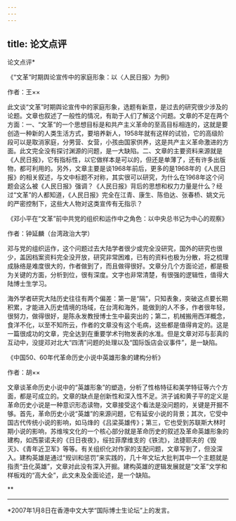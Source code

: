 ```yaml
---
---
---
```

title: 论文点评
---




论文点评*



《“文革”时期舆论宣传中的家庭形象：以〈人民日报〉为例》

作者：王××



此文谈“文革”时期舆论宣传中的家庭形象，选题有新意，是过去的研究很少涉及的论题。文章也叙述了一般性的情况，有助于人们了解这个问题。文章的不足在两个方面：一、“文革”的一个思想目标是和共产主义革命的至高目标相连的，这就是要创造一种新的人类生活方式，要培养新人，1958年就有这样的试验，它的高级阶段可以是取消家庭，分男营、女营，小孩由国家供养，这是共产主义革命激进的方面。此文完全没有探讨渊源的问题，是一大缺陷。二、文章的主要资料来源就是《人民日报》，它有指标性，以它做样本是可以的，但还是单薄了，还有许多出版物，都可利用的。另外，文章主要是谈1968年前后，更多的是1968年的《人民日报》的相关叙述，与文中标题不对称，其实很可以研究，为什么在1968年这个问题会这么被《人民日报》强调？《人民日报》背后的思想和权力力量是什么？经过“文革”的人都知道，《人民日报》完全在江青、康生、陈伯达、张春桥、姚文元的严密控制下，这些大人物对这类宣传有无指示？



《邓小平在“文革”前中共党的组织和运作中之角色：以中央总书记为中心的观察》

作者：钟延麟（台湾政治大学）



邓与党的组织运作，这个问题过去大陆学者很少或完全没研究，国外的研究也很少，盖因档案资料完全没开放，研究非常困难，已有的资料也极为分散，将之梳理成脉络是难度很大的，作者做到了，而且做得很好。文章分几个方面论述，都是极为关键的方面，分析到位，很有深度。文字也非常清楚，有很强的逻辑性，值得大陆博士生学习。

海外学者研究大陆历史往往有两个偏差：第一是“隔”，只知表象，突破这点要长期积累，才能进入历史情境的场域，在台湾和海外，能做到的人不多，作者很年轻，很努力，做得很好，是陈永发教授博士生中最突出的；第二，机械搬用西洋概念，食洋不化，以至不知所云，作者的文章没有这个毛病，这些都是值得肯定的。这是一篇很成功的文章，完全达到在重要学术刊物发表的水准。但是文章对邓与彭真的互动中，没提邓对北大“四清”问题的处理以及“国际饭店会议事件”，是一缺陷。



《中国50、60年代革命历史小说中英雄形象的建构分析》

作者：胡××



文章谈革命历史小说中的“英雄形象”的塑造，分析了性格特征和美学特征等六个方面，都是可成立的。文章的缺点是创新性和深入性不足。洪子诚和黄子平的定义是革命历史小说是一种意识形态读物，文章接受这个看法是没问题的，关键是开掘不够。首先，革命历史小说“英雄”的来源问题，它有延安小说的背景；其次，它受中国古代传统小说的影响，如马烽的《吕梁英雄传》；第三，它也受到苏联斯大林时期小说的影响，苏维埃文化的一个核心部分就是革命历史的叙述及革命英雄形象的建构，如西蒙诺夫的《日日夜夜》，绥拉菲摩维支的《铁流》，法捷耶夫的《毁灭》、《青年近卫军》等等。有关组织化对作家的支配问题，文章写到了，但没深入。建构英雄是通过“规训和惩罚”来实践的，几十年文坛大批判其中一个主题就是指责“丑化英雄”，文章对此没有深入开掘。建构英雄的逻辑发展就是“文革”文学和样板戏的“高大全”，此文未及全面论述，是一个缺陷。



**


***



*2007年1月8日在香港中文大学“国际博士生论坛”上的发言。